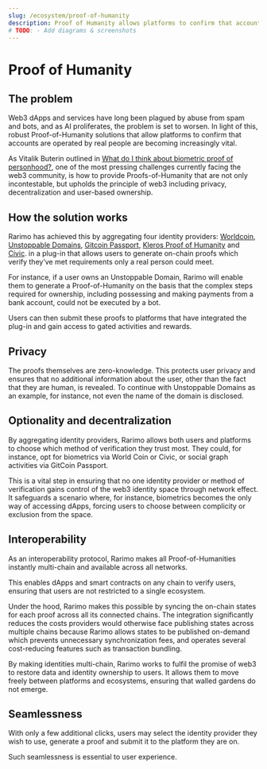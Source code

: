 ```yaml
---
slug: /ecosystem/proof-of-humanity
description: Proof of Humanity allows platforms to confirm that accounts are operated by real people.
# TODO: - Add diagrams & screenshots
---
```


# Proof of Humanity

## The problem

Web3 dApps and services have long been plagued by abuse from spam and bots, and as AI proliferates, the problem is set to worsen.
In light of this, robust Proof-of-Humanity solutions that allow platforms to confirm that accounts are operated by real people are becoming increasingly vital.

As Vitalik Buterin outlined in [What do I think about biometric proof of personhood?](https://vitalik.eth.limo/general/2023/07/24/biometric.html), one of the most pressing challenges currently facing the web3 community, is how to provide Proofs-of-Humanity that are not only incontestable, but upholds the principle of web3 including privacy, decentralization and user-based ownership.

## How the solution works

Rarimo has achieved this by aggregating four identity providers: [Worldcoin](https://worldcoin.org/), [Unstoppable Domains](https://unstoppabledomains.com/), [Gitcoin Passport](https://passport.gitcoin.co/), [Kleros Proof of Humanity](https://proofofhumanity.id/) and [Civic](https://www.civic.com/).
in a plug-in that allows users to generate on-chain proofs which verify they’ve met requirements only a real person could meet.

For instance, if a user owns an Unstoppable Domain, Rarimo will enable them to generate a Proof-of-Humanity on the basis that the complex steps required for ownership, including possessing and making payments from a bank account, could not be executed by a bot.

Users can then submit these proofs to platforms that have integrated the plug-in and gain access to gated activities and rewards.

## Privacy

The proofs themselves are zero-knowledge.
This protects user privacy and ensures that no additional information about the user, other than the fact that they are human, is revealed.
To continue with Unstoppable Domains as an example, for instance, not even the name of the domain is disclosed.

## Optionality and decentralization

By aggregating identity providers, Rarimo allows both users and platforms to choose which method of verification they trust most.
They could, for instance, opt for biometrics via World Coin or Civic, or social graph activities via GitCoin Passport.

This is a vital step in ensuring that no one identity provider or method of verification gains control of the web3 identity space through network effect.
It safeguards a scenario where, for instance, biometrics becomes the only way of accessing dApps, forcing users to choose between complicity or exclusion from the space.

## Interoperability

As an interoperability protocol, Rarimo makes all Proof-of-Humanities instantly multi-chain and available across all networks.

This enables dApps and smart contracts on any chain to verify users, ensuring that users are not restricted to a single ecosystem.

Under the hood, Rarimo makes this possible by syncing the on-chain states for each proof across all its connected chains.
The integration significantly reduces the costs providers would otherwise face publishing states across multiple chains because Rarimo allows states to be published on-demand which prevents unnecessary synchronization fees, and operates several cost-reducing features such as transaction bundling.

By making identities multi-chain, Rarimo works to fulfil the promise of web3 to restore data and identity ownership to users.
It allows them to move freely between platforms and ecosystems, ensuring that walled gardens do not emerge.

## Seamlessness

With only a few additional clicks, users may select the identity provider they wish to use, generate a proof and submit it to the platform they are on.

Such seamlessness is essential to user experience.
